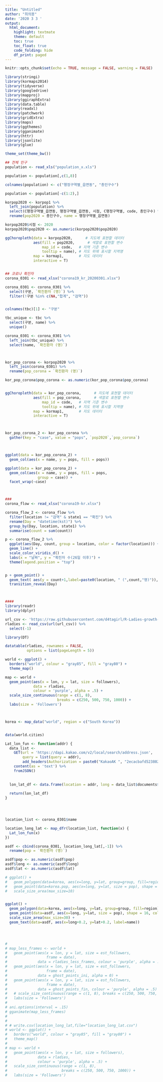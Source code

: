 ```yaml
---
title: "Untitled"
author: "최의용"
date: '2020 3 3 '
output: 
  html_document:
    highlight: textmate
    theme: default
    toc: true
    toc_float: true
    code_folding: hide
    df_print: paged
---
```


```r
knitr::opts_chunk$set(echo = TRUE, message = FALSE, warning = FALSE)
```


```r
library(stringi)
library(kormaps2014)
library(tidyverse)
library(googledrive)
library(mapproj)
library(ggiraphExtra)
library(data.table)
library(readxl)
library(patchwork)
library(gridExtra)
library(maps)
library(ggthemes)
library(gganimate)
library(httr)
library(jsonlite)
library(glue)

theme_set(theme_bw())

## 전체 인구
population <- read_xls("population_x.xls")

population <- population[,c(1,8)]

colnames(population) <- c("행정구역별_읍면동", "총인구수")

population <- population[-c(1:2),]

korpop2020 <- korpop1 %>% 
  left_join(population) %>% 
  select(C행정구역별_읍면동, 행정구역별_읍면동, 시점, C행정구역별, code, 총인구수) %>% 
  rename(pop2020 = 총인구수, name = 행정구역별_읍면동)

korpop2020$시점 <- 2020
korpop2020$pop2020 <- as.numeric(korpop2020$pop2020)

ggChoropleth(data = korpop2020,      # 지도에 표현할 데이터
             aes(fill = pop2020,      # 색깔로 표현할 변수
                 map_id = code,   # 지역 기준 변수
                 tooltip = name), # 지도 위에 표시할 지역명
             map = kormap1,       # 지도 데이터
             interactive = T)


## 코로나 확진자
corona_0301 <- read_xlsx("corona19_kr_20200301.xlsx")

corona_0301 <- corona_0301 %>% 
  select(구분, `확진환자 (명)`) %>% 
  filter(!구분 %in% c(NA,"합계", "검역"))


colnames(tbc)[1] <- "구분"

tbc_unique <- tbc %>% 
  select(구분, name) %>% 
  unique() 

corona_0301 <- corona_0301 %>% 
  left_join(tbc_unique) %>% 
  select(name, `확진환자 (명)`)



kor_pop_corona <- korpop2020 %>% 
  left_join(corona_0301) %>% 
  rename(pop_corona = `확진환자 (명)`)

kor_pop_corona$pop_corona <- as.numeric(kor_pop_corona$pop_corona)


ggChoropleth(data = kor_pop_corona,      # 지도에 표현할 데이터
             aes(fill = pop_corona,      # 색깔로 표현할 변수
                 map_id = code,   # 지역 기준 변수
                 tooltip = name), # 지도 위에 표시할 지역명
             map = kormap1,       # 지도 데이터
             interactive = T)



kor_pop_corona_2 <- kor_pop_corona %>% 
  gather(key = "case", value = "pops", `pop2020`,`pop_corona`)



ggplot(data = kor_pop_corona_2) +
  geom_col(aes(x = name, y = pops, fill = pops))

ggplot(data = kor_pop_corona_2) +
  geom_col(aes(x = name, y = pops, fill = pops, 
               group = case)) +
  facet_wrap(~case)



### 
corona_flow <- read_xlsx("corona19-kr.xlsx")

corona_flow_2 <- corona_flow %>% 
  filter(location != "검역" & state1 == "확진") %>%
  rename(Day = "datetime(kst)") %>% 
  group_by(Day, location, state1) %>% 
  summarise(count = sum(count)) 

p <- corona_flow_2 %>% 
  ggplot(aes(Day, count, group = location, color = factor(location))) +
  geom_line() +
  scale_color_viridis_d() +
  labs(x = "날짜", y = "확진자 수(26일 이후)") +
  theme(legend.position = "top")


p + geom_point() + 
  geom_text( aes(y = count+1,label=paste0(location, " (",count,"명)")), size=3, vjust=-1) +
  transition_reveal(Day)



####
library(readr)
library(dplyr)

url_csv <- 'https://raw.githubusercontent.com/d4tagirl/R-Ladies-growth-maps/master/rladies.csv'
rladies <- read_csv(url(url_csv)) %>% 
  select(-1)

library(DT)

datatable(rladies, rownames = FALSE,
          options = list(pageLength = 5))

world <- ggplot() +
  borders("world", colour = "gray85", fill = "gray80") +
  theme_map() 

map <- world +
  geom_point(aes(x = lon, y = lat, size = followers),
             data = rladies, 
             colour = 'purple', alpha = .5) +
  scale_size_continuous(range = c(1, 8), 
                        breaks = c(250, 500, 750, 1000)) +
  labs(size = 'Followers')



korea <- map_data("world", region = c("South Korea"))


data(world.cities)

Lat_lon_fun <- function(addr) {
  data_list <-
    GET(url = 'https://dapi.kakao.com/v2/local/search/address.json',
        query = list(query = addr),
        add_headers(Authorization = paste0("KakaoAK ", "2ecacbafd523802f293b245103346b06"))) %>% 
    content(as = 'text') %>% 
    fromJSON()
  
  
  lon_lat_df <- data.frame(location = addr, long = data_list$documents$x, lat = data_list$documents$y)
  
  return(lon_lat_df)
}




location_list <- corona_0301$name

location_long_lat <- map_dfr(location_list, function(x) {
  Lat_lon_fun(x)
})

asdf <- cbind(corona_0301, location_long_lat[,-1]) %>% 
  rename(pop = `확진환자 (명)`)

asdf$pop <- as.numeric(asdf$pop)
asdf$long <- as.numeric(asdf$long)
asdf$lat <- as.numeric(asdf$lat)

# ggplot() + 
#   geom_polygon(data=korea, aes(x=long, y=lat, group=group, fill=region)) +
#   geom_point(data=korea.pop, aes(x=long, y=lat, size = pop), shape = 16, color = "green", alpha = 0.4) +
#   scale_size_area(max_size=10)


ggplot() + 
  geom_polygon(data=korea, aes(x=long, y=lat, group=group, fill=region)) +
  geom_point(data=asdf, aes(x=long, y=lat, size = pop), shape = 16, color = "green", alpha = 0.4) +
  scale_size_area(max_size=30) +
  geom_text(data=asdf, aes(x=long+0.2, y=lat+0.2, label=name))




# 
# map_less_frames <- world +
#   geom_point(aes(x = lon, y = lat, size = est_followers, 
#                  frame = date),
#              data = rladies_less_frames, colour = 'purple', alpha = .5) +
#   geom_point(aes(x = lon, y = lat, size = est_followers, 
#                  frame = date),
#              data = ghost_points_ini, alpha = 0) +
#   geom_point(aes(x = lon, y = lat, size = est_followers, 
#                  frame = date),
#              data = ghost_points_fin, colour = 'purple', alpha = .5) +
#   # scale_size_continuous(range = c(1, 8), breaks = c(250, 500, 750, 1000)) +
#   labs(size = 'Followers')
# 
# ani.options(interval = .15)
# gganimate(map_less_frames)
# 
# 
# # write.csv(location_long_lat,file="location_long_lat.csv")
# world <- ggplot() +
#   borders("world", colour = "gray85", fill = "gray80") +
#   theme_map() 
# 
# map <- world +
#   geom_point(aes(x = lon, y = lat, size = followers),
#              data = rladies, 
#              colour = 'purple', alpha = .5) +
#   scale_size_continuous(range = c(1, 8), 
#                         breaks = c(250, 500, 750, 1000)) +
#   labs(size = 'Followers')

```

